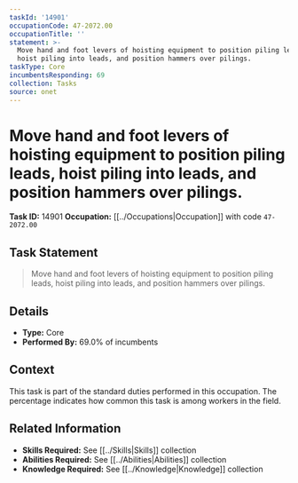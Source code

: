 ```yaml
---
taskId: '14901'
occupationCode: 47-2072.00
occupationTitle: ''
statement: >-
  Move hand and foot levers of hoisting equipment to position piling leads,
  hoist piling into leads, and position hammers over pilings.
taskType: Core
incumbentsResponding: 69
collection: Tasks
source: onet
---
```

# Move hand and foot levers of hoisting equipment to position piling leads, hoist piling into leads, and position hammers over pilings.

**Task ID:** 14901
**Occupation:** [[../Occupations|Occupation]] with code `47-2072.00`

## Task Statement

> Move hand and foot levers of hoisting equipment to position piling leads, hoist piling into leads, and position hammers over pilings.

## Details

- **Type:** Core
- **Performed By:** 69.0% of incumbents

## Context

This task is part of the standard duties performed in this occupation. The percentage indicates how common this task is among workers in the field.

## Related Information

- **Skills Required:** See [[../Skills|Skills]] collection
- **Abilities Required:** See [[../Abilities|Abilities]] collection
- **Knowledge Required:** See [[../Knowledge|Knowledge]] collection

